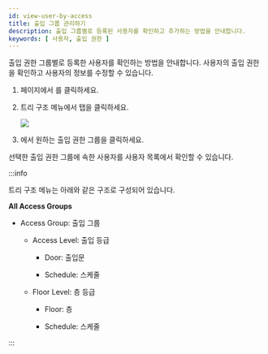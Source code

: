 ```yaml
---
id: view-user-by-access
title: 출입 그룹 관리하기
description: 출입 그룹별로 등록된 사용자를 확인하고 추가하는 방법을 안내합니다.
keywords: [ 사용자, 출입 권한 ]
---
```


출입 권한 그룹별로 등록한 사용자를 확인하는 방법을 안내합니다. 사용자의 출입 권한을 확인하고 사용자의 정보를 수정할 수 있습니다.

1. <Cmd sid='shell.header.launcher' /> 페이지에서 <Cmd sid='shell.header.user' />를 클릭하세요.

1. 트리 구조 메뉴에서 <Cmd sid='team.tree.accessExplorer' /> 탭을 클릭하세요.

    <Image src='/img/biostarx-user-access-explorer.png' />

1. <Cmd sid='team.user.tree.accessExplorerRootName' />에서 원하는 출입 권한 그룹을 클릭하세요.

선택한 출입 권한 그룹에 속한 사용자를 사용자 목록에서 확인할 수 있습니다.

:::info

트리 구조 메뉴는 아래와 같은 구조로 구성되어 있습니다.

**All Access Groups**

* Access Group: 출입 그룹

  * Access Level: 출입 등급

    * Door: 출입문

    * Schedule: 스케줄

  * Floor Level: 층 등급

      * Floor: 층

      * Schedule: 스케줄

:::